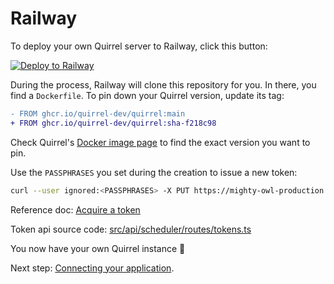 # Railway

To deploy your own Quirrel server to Railway, click this button:

[![Deploy to Railway](https://railway.app/button.svg)](https://railway.app/new/template/quirrel)

During the process, Railway will clone this repository for you. In there, you find a `Dockerfile`. To pin down your Quirrel version, update its tag:

```diff
- FROM ghcr.io/quirrel-dev/quirrel:main
+ FROM ghcr.io/quirrel-dev/quirrel:sha-f218c98
```

Check Quirrel's [Docker image page](https://github.com/quirrel-dev/quirrel/pkgs/container/quirrel) to find the exact version you want to pin.

Use the `PASSPHRASES` you set during the creation to issue a new token:

```sh
curl --user ignored:<PASSPHRASES> -X PUT https://mighty-owl-production.up.railway.app/tokens/foo
```

Reference doc: [Acquire a token](/deployment/connecting#acquire-a-token)

Token api source code: [src/api/scheduler/routes/tokens.ts](https://github.com/quirrel-dev/quirrel/blob/main/src/api/scheduler/routes/tokens.ts)

You now have your own Quirrel instance 🥳

Next step: [Connecting your application](/deployment/connecting).
